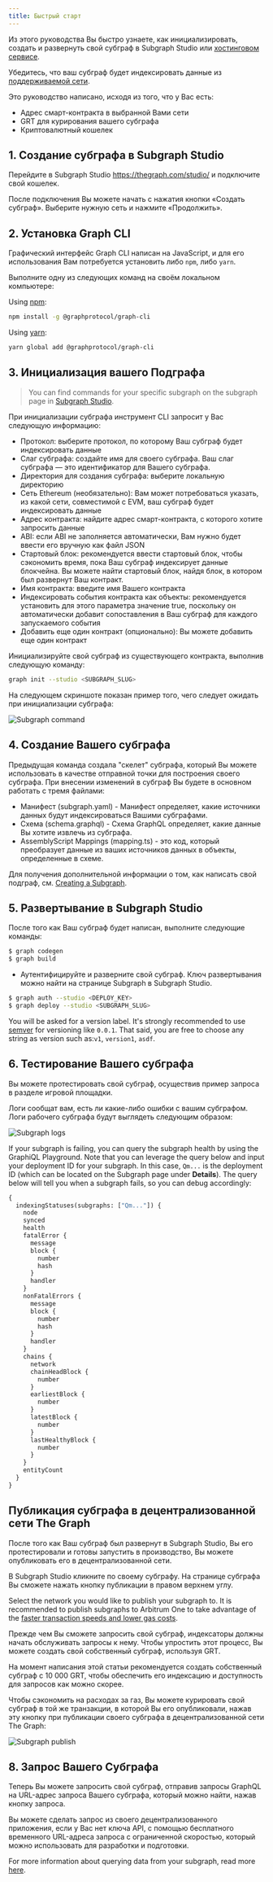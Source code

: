 ```yaml
---
title: Быстрый старт
---
```


Из этого руководства Вы быстро узнаете, как инициализировать, создать и развернуть свой субграф в Subgraph Studio или [хостинговом сервисе](#hosted-service).

Убедитесь, что ваш субграф будет индексировать данные из [поддерживаемой сети](/developing/supported-networks).

Это руководство написано, исходя из того, что у Вас есть:

- Адрес смарт-контракта в выбранной Вами сети
- GRT для курирования вашего субграфа
- Криптовалютный кошелек

## 1. Создание субграфа в Subgraph Studio

Перейдите в Subgraph Studio <https://thegraph.com/studio/> и подключите свой кошелек.

После подключения Вы можете начать с нажатия кнопки «Создать субграф». Выберите нужную сеть и нажмите «Продолжить».

## 2. Установка Graph CLI

Графический интерфейс Graph CLI написан на JavaScript, и для его использования Вам потребуется установить либо `npm`, либо `yarn`.

Выполните одну из следующих команд на своём локальном компьютере:

Using [npm](https://www.npmjs.com/):

```sh
npm install -g @graphprotocol/graph-cli
```

Using [yarn](https://yarnpkg.com/):

```sh
yarn global add @graphprotocol/graph-cli
```

## 3. Инициализация вашего Подграфа

> You can find commands for your specific subgraph on the subgraph page in [Subgraph Studio](https://thegraph.com/studio/).

При инициализации субграфа инструмент CLI запросит у Вас следующую информацию:

- Протокол: выберите протокол, по которому Ваш субграф будет индексировать данные
- Слаг субграфа: создайте имя для своего субграфа. Ваш слаг субграфа — это идентификатор для Вашего субграфа.
- Директория для создания субграфа: выберите локальную директорию
- Сеть Ethereum (необязательно): Вам может потребоваться указать, из какой сети, совместимой с EVM, ваш субграф будет индексировать данные
- Адрес контракта: найдите адрес смарт-контракта, с которого хотите запросить данные
- ABI: если ABI не заполняется автоматически, Вам нужно будет ввести его вручную как файл JSON
- Стартовый блок: рекомендуется ввести стартовый блок, чтобы сэкономить время, пока Ваш субграф индексирует данные блокчейна. Вы можете найти стартовый блок, найдя блок, в котором был развернут Ваш контракт.
- Имя контракта: введите имя Вашего контракта
- Индексировать события контракта как объекты: рекомендуется установить для этого параметра значение true, поскольку он автоматически добавит сопоставления в Ваш субграф для каждого запускаемого события
- Добавить еще один контракт (опционально): Вы можете добавить еще один контракт

Инициализируйте свой субграф из существующего контракта, выполнив следующую команду:

```sh
graph init --studio <SUBGRAPH_SLUG>
```

На следующем скриншоте показан пример того, чего следует ожидать при инициализации субграфа:

![Subgraph command](/img/subgraph-init-example.png)

## 4. Создание Вашего субграфа

Предыдущая команда создала "скелет" субграфа, который Вы можете использовать в качестве отправной точки для построения своего субграфа. При внесении изменений в субграф Вы будете в основном работать с тремя файлами:

- Манифест (subgraph.yaml) - Манифест определяет, какие источники данных будут индексироваться Вашими субграфами.
- Схема (schema.graphql) - Схема GraphQL определяет, какие данные Вы хотите извлечь из субграфа.
- AssemblyScript Mappings (mapping.ts) - это код, который преобразует данные из ваших источников данных в объекты, определенные в схеме.

Для получения дополнительной информации о том, как написать свой подграф, см. [Creating a Subgraph](/developing/creating-a-subgraph).

## 5. Развертывание в Subgraph Studio

После того как Ваш субграф будет написан, выполните следующие команды:

```sh
$ graph codegen
$ graph build
```

- Аутентифицируйте и разверните свой субграф. Ключ развертывания можно найти на странице Subgraph в Subgraph Studio.

```sh
$ graph auth --studio <DEPLOY_KEY>
$ graph deploy --studio <SUBGRAPH_SLUG>
```

You will be asked for a version label. It's strongly recommended to use [semver](https://semver.org/) for versioning like `0.0.1`. That said, you are free to choose any string as version such as:`v1`, `version1`, `asdf`.

## 6. Тестирование Вашего субграфа

Вы можете протестировать свой субграф, осуществив пример запроса в разделе игровой площадки.

Логи сообщат вам, есть ли какие-либо ошибки с вашим субграфом. Логи рабочего субграфа будут выглядеть следующим образом:

![Subgraph logs](/img/subgraph-logs-image.png)

If your subgraph is failing, you can query the subgraph health by using the GraphiQL Playground. Note that you can leverage the query below and input your deployment ID for your subgraph. In this case, `Qm...` is the deployment ID (which can be located on the Subgraph page under **Details**). The query below will tell you when a subgraph fails, so you can debug accordingly:

```graphql
{
  indexingStatuses(subgraphs: ["Qm..."]) {
    node
    synced
    health
    fatalError {
      message
      block {
        number
        hash
      }
      handler
    }
    nonFatalErrors {
      message
      block {
        number
        hash
      }
      handler
    }
    chains {
      network
      chainHeadBlock {
        number
      }
      earliestBlock {
        number
      }
      latestBlock {
        number
      }
      lastHealthyBlock {
        number
      }
    }
    entityCount
  }
}
```

## Публикация субграфа в децентрализованной сети The Graph

После того как Ваш субграф был развернут в Subgraph Studio, Вы его протестировали и готовы запустить в производство, Вы можете опубликовать его в децентрализованной сети.

В Subgraph Studio кликните по своему субграфу. На странице субграфа Вы сможете нажать кнопку публикации в правом верхнем углу.

Select the network you would like to publish your subgraph to. It is recommended to publish subgraphs to Arbitrum One to take advantage of the [faster transaction speeds and lower gas costs](/arbitrum/arbitrum-faq).

Прежде чем Вы сможете запросить свой субграф, индексаторы должны начать обслуживать запросы к нему. Чтобы упростить этот процесс, Вы можете создать свой собственный субграф, используя GRT.

На момент написания этой статьи рекомендуется создать собственный субграф с 10 000 GRT, чтобы обеспечить его индексацию и доступность для запросов как можно скорее.

Чтобы сэкономить на расходах за газ, Вы можете курировать свой субграф в той же транзакции, в которой Вы его опубликовали, нажав эту кнопку при публикации своего субграфа в децентрализованной сети The Graph:

![Subgraph publish](/img/publish-and-signal-tx.png)

## 8. Запрос Вашего Субграфа

Теперь Вы можете запросить свой субграф, отправив запросы GraphQL на URL-адрес запроса Вашего субграфа, который можно найти, нажав кнопку запроса.

Вы можете сделать запрос из своего децентрализованного приложения, если у Вас нет ключа API, с помощью бесплатного временного URL-адреса запроса с ограниченной скоростью, который можно использовать для разработки и подготовки.

For more information about querying data from your subgraph, read more [here](../querying/querying-the-graph/).
